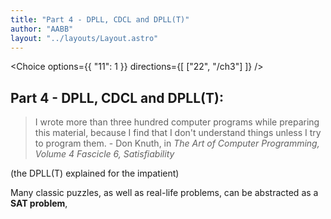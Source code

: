 ```yaml
---
title: "Part 4 - DPLL, CDCL and DPLL(T)"
author: "AABB"
layout: "../layouts/Layout.astro"
---
```



<Choice options={{ "11": 1 }} directions={[ ["22", "/ch3"] ]} />

## Part 4 - DPLL, CDCL and DPLL(T):

> I wrote more than three hundred computer programs while preparing this
material, because I find that I don't understand things unless I try to program
them. - Don Knuth, in *The Art of Computer Programming, Volume 4 Fascicle 6, Satisfiability*

(the DPLL(T) explained for the impatient)

Many classic puzzles, as well as real-life problems, can be abstracted
as a <b>SAT problem</b>, 

<Snippet title="prolog" />